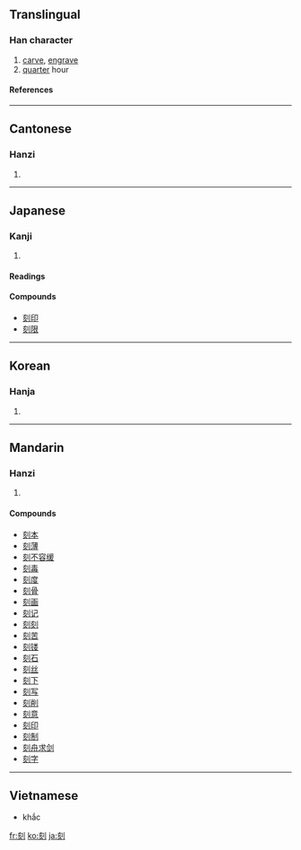 ==Translingual==
===Han character===
{{Han char|rn=18|rad=刀|as=06|sn=8|four=0280<sub>0</sub>|canj=卜人中弓 (YOLN)}}
# [[carve]], [[engrave]]
# [[quarter]] hour
====References====
{{Han ref|kx=0139.140|dkj=01970|dj=0316.050|hdz=10337.020|uh=523B|ud=21051|bh=A8E8|bd=43240}}
----
==Cantonese==
===Hanzi===
{{yue-hanzi|jyut=|y=haak1, hak1}}
# {{defn|Cantonese}}
----
==Japanese==
===Kanji===
{{ja-kanji|grade=6|rs=刀06}}
# {{defn|Japanese}} 
====Readings====
{{ja-readings|on=[[こく]] (koku)|kun=[[きざむ]] (kizamu), [[きざみ]] (kizami), [[とき]] (toki)}}

====Compounds====
*[[刻印]]
*[[刻限]]
----
==Korean==
===Hanja===
{{ko-hanja|hangeul=각|rv=gak|mr=kak}}
# {{defn|Korean}}
----
==Mandarin==
===Hanzi===
{{cmn-hanzi|pin=[[kè]] ([[ke4]]), [[qì]] ([[qi4]])|wg=k'o<sup>4</sup>, ch'i<sup>4</sup>}}
# {{defn|Mandarin}}

====Compounds====
*[[刻本]]
*[[刻薄]]
*[[刻不容缓]]
*[[刻毒]]
*[[刻度]]
*[[刻骨]]
*[[刻画]]
*[[刻记]]
*[[刻刻]]
*[[刻苦]]
*[[刻镂]]
*[[刻石]]
*[[刻丝]]
*[[刻下]]
*[[刻写]]
*[[刻削]]
*[[刻意]]
*[[刻印]]
*[[刻制]]
*[[刻舟求剑]]
*[[刻字]]
----

==Vietnamese==

*khắc

[[fr:刻]]
[[ko:刻]]
[[ja:刻]]
